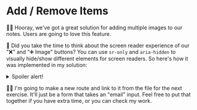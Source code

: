 # Add / Remove Items

<EpicVideo url="https://www.epicweb.dev/workshops/professional-web-forms/complex-structures/interactive-image-management/solution" />

👨‍💼 Hooray, we've got a great solution for adding multiple images to our notes.
Users are going to love this feature.

💯 Did you take the time to think about the screen reader experience of our "❌"
and "➕ Image" buttons? You can use `sr-only` and `aria-hidden` to visually
hide/show different elements for screen readers. So here's how it was
implemented in my solution:

<details>
<summary>Spoiler alert!</summary>

<CodeFile
	file="app/routes/users+/$username_+/notes.$noteId_.edit.tsx"
	range="180-186,192-198"
	highlight="184-185,196-197"
	buttons="solution"
/>

</details>

🧝‍♂️ I'm going to make a new <LinkToApp to="/signup" /> route and link to it from
the <InlineFile file="app/root.tsx" /> file for the next exercise. It'll just be
a form that takes an "email" input. Feel free to put that together if you have
extra time, or you can <DiffLink>check my work</DiffLink>.
